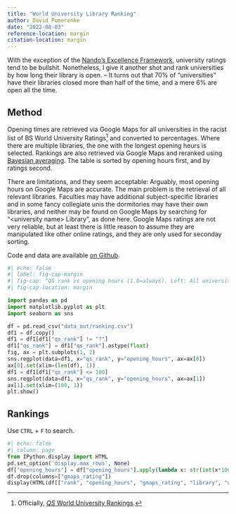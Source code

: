 ```yaml
---
title: "World University Library Ranking"
author: David Pomerenke
date: "2022-08-03"
reference-location: margin
citation-location: margin
---
```


With the exception of the [Nando's Excellence Framework](https://bantshire.github.io/blog-nandos.html), university ratings tend to be bullshit. Nonetheless, I give it another shot and rank universities by how long their library is open. -- It turns out that 70% of "universities" have their libraries closed more than half of the time, and a mere 6% are open all the time.

## Method

Opening times are retrieved via Google Maps for all universities in the racist list of BS World University Ratings^[Officially, [_QS_ World University Rankings](https://www.topuniversities.com/university-rankings/world-university-rankings/2023).] and converted to percentages. Where there are multiple libraries, the one with the longest opening hours is selected. Rankings are also retrieved via Google Maps and reranked using [Bayesian averaging](https://www.algolia.com/doc/guides/managing-results/must-do/custom-ranking/how-to/bayesian-average/). The table is sorted by opening hours first, and by ratings second.

There are limitations, and they seem acceptable: Arguably, most opening hours on Google Maps are accurate. The main problem is the retrieval of all relevant libraries. Faculties may have additional subject-specific libraries and in some fancy collegiate unis the dormitories may have their own libraries, and neither may be found on Google Maps by searching for "\<university name\> Library", as done here. Google Maps ratings are not very reliable, but at least there is little reason to assume they are manipulated like other online ratings, and they are only used for seconday sorting.

Code and data are available [on Github](https://github.com/davidpomerenke/library-ranking).

```python
#| echo: false
#| label: fig-cap-margin
#| fig-cap: "QS rank vs opening hours (1.0=always). Left: All universities. Right: Only top 100 QS ranked universities. There is no clear correlation."
#| fig-cap-location: margin

import pandas as pd
import matplotlib.pyplot as plt
import seaborn as sns

df = pd.read_csv("data_out/ranking.csv")
df1 = df.copy()
df1 = df1[df1["qs_rank"] != "?"]
df1["qs_rank"] = df1["qs_rank"].astype(float)
fig, ax = plt.subplots(1, 2)
sns.regplot(data=df1, x="qs_rank", y="opening_hours", ax=ax[0])
ax[0].set(xlim=(len(df), 1))
df1 = df1[df1["qs_rank"] <= 100]
sns.regplot(data=df1, x="qs_rank", y="opening_hours", ax=ax[1])
ax[1].set(xlim=(100, 1))
plt.show()
```

## Rankings

Use `CTRL` + `F` to search.

```python
#| echo: false
#| column: page
from IPython.display import HTML
pd.set_option('display.max_rows', None)
df["opening_hours"] = df["opening_hours"].apply(lambda x: str(int(x*100))+"%")
df.drop(columns=["gmaps_rating"])
display(HTML(df[["rank", "opening_hours", "gmaps_rating", "library", "uni"]].to_html(index=False)))
```

